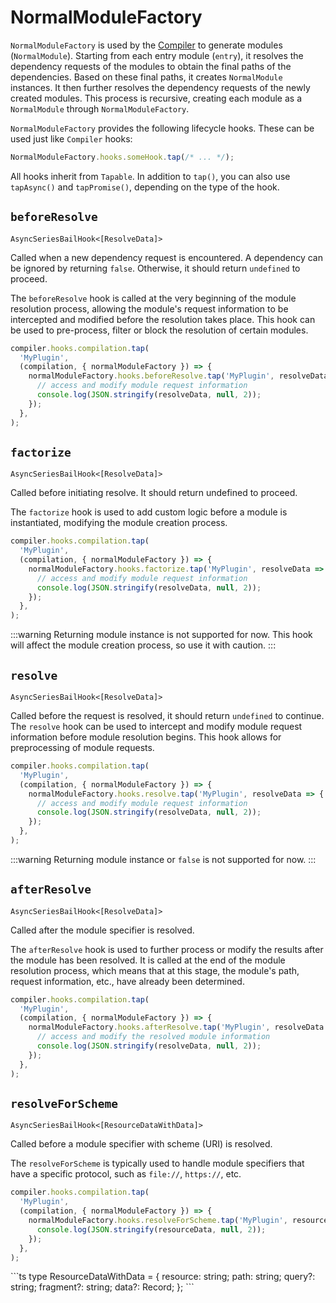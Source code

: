 
# NormalModuleFactory

`NormalModuleFactory` is used by the [Compiler](/api/javascript-api/compiler) to generate modules (`NormalModule`). Starting from each entry module (`entry`), it resolves the dependency requests of the modules to obtain the final paths of the dependencies. Based on these final paths, it creates `NormalModule` instances. It then further resolves the dependency requests of the newly created modules. This process is recursive, creating each module as a `NormalModule` through `NormalModuleFactory`.

`NormalModuleFactory` provides the following lifecycle hooks. These can be used just like `Compiler` hooks:

```js
NormalModuleFactory.hooks.someHook.tap(/* ... */);
```

All hooks inherit from `Tapable`. In addition to `tap()`, you can also use `tapAsync()` and `tapPromise()`, depending on the type of the hook.

## `beforeResolve`

`AsyncSeriesBailHook<[ResolveData]>`

Called when a new dependency request is encountered. A dependency can be ignored by returning `false`. Otherwise, it should return `undefined` to proceed.

The `beforeResolve` hook is called at the very beginning of the module resolution process, allowing the module's request information to be intercepted and modified before the resolution takes place. This hook can be used to pre-process, filter or block the resolution of certain modules.

```js
compiler.hooks.compilation.tap(
  'MyPlugin',
  (compilation, { normalModuleFactory }) => {
    normalModuleFactory.hooks.beforeResolve.tap('MyPlugin', resolveData => {
      // access and modify module request information
      console.log(JSON.stringify(resolveData, null, 2));
    });
  },
);
```

<Collapse>
  <CollapsePanel
    className="collapse-code-panel"
    header="ResolveData.ts"
    key="ResolveData"
  >
    <ResolveDataType />
  </CollapsePanel>
</Collapse>

## `factorize`

`AsyncSeriesBailHook<[ResolveData]>`

Called before initiating resolve. It should return undefined to proceed.

The `factorize` hook is used to add custom logic before a module is instantiated, modifying the module creation process.

```js
compiler.hooks.compilation.tap(
  'MyPlugin',
  (compilation, { normalModuleFactory }) => {
    normalModuleFactory.hooks.factorize.tap('MyPlugin', resolveData => {
      // access and modify module request information
      console.log(JSON.stringify(resolveData, null, 2));
    });
  },
);
```

<Collapse>
  <CollapsePanel
    className="collapse-code-panel"
    header="ResolveData.ts"
    key="ResolveData"
  >
    <ResolveDataType />
  </CollapsePanel>
</Collapse>

:::warning
Returning module instance is not supported for now. This hook will affect the module creation process, so use it with caution.
:::

## `resolve`

`AsyncSeriesBailHook<[ResolveData]>`

Called before the request is resolved, it should return `undefined` to continue. The `resolve` hook can be used to intercept and modify module request information before module resolution begins. This hook allows for preprocessing of module requests.

```js
compiler.hooks.compilation.tap(
  'MyPlugin',
  (compilation, { normalModuleFactory }) => {
    normalModuleFactory.hooks.resolve.tap('MyPlugin', resolveData => {
      // access and modify module request information
      console.log(JSON.stringify(resolveData, null, 2));
    });
  },
);
```

<Collapse>
  <CollapsePanel
    className="collapse-code-panel"
    header="ResolveData.ts"
    key="ResolveData"
  >
    <ResolveDataType />
  </CollapsePanel>
</Collapse>

:::warning
Returning module instance or `false` is not supported for now.
:::

## `afterResolve`

`AsyncSeriesBailHook<[ResolveData]>`

Called after the module specifier is resolved.

The `afterResolve` hook is used to further process or modify the results after the module has been resolved. It is called at the end of the module resolution process, which means that at this stage, the module's path, request information, etc., have already been determined.

```js
compiler.hooks.compilation.tap(
  'MyPlugin',
  (compilation, { normalModuleFactory }) => {
    normalModuleFactory.hooks.afterResolve.tap('MyPlugin', resolveData => {
      // access and modify the resolved module information
      console.log(JSON.stringify(resolveData, null, 2));
    });
  },
);
```

<Collapse>
  <CollapsePanel
    className="collapse-code-panel"
    header="ResolveData.ts"
    key="ResolveData"
  >
    <ResolveDataType />
  </CollapsePanel>
</Collapse>

## `resolveForScheme`

`AsyncSeriesBailHook<[ResourceDataWithData]>`

Called before a module specifier with scheme (URI) is resolved.

The `resolveForScheme` is typically used to handle module specifiers that have a specific protocol, such as `file://`, `https://`, etc.

```js
compiler.hooks.compilation.tap(
  'MyPlugin',
  (compilation, { normalModuleFactory }) => {
    normalModuleFactory.hooks.resolveForScheme.tap('MyPlugin', resourceData => {
      console.log(JSON.stringify(resourceData, null, 2));
    });
  },
);
```

<Collapse>
  <CollapsePanel className="collapse-code-panel" header="ResourceDataWithData.ts" key="ResourceDataWithData">
```ts
type ResourceDataWithData = {
  resource: string;
  path: string;
  query?: string;
  fragment?: string;
  data?: Record<string, any>;
};
```
  </CollapsePanel>
</Collapse>
